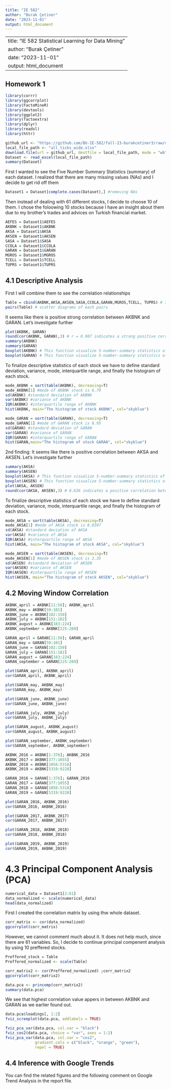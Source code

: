 ```yaml
---
title: "IE 582"
author: "Burak Çetiner"
date: "2023-11-01"
output: html_document
---
```


---
title: "IE 582 Statistical Learning for Data Mining"
author: "Burak Çetiner"
date: "2023-11-01"
output: html_document
---

## Homework 1

```r
library(corrr)
library(ggcorrplot)
library(FactoMineR)
library(devtools)
library(ggplot2)
library(factoextra)
library(dplyr)
library(readxl)
library(httr)
```



```r
github_url <- "https://github.com/BU-IE-582/fall-23-burakcetiner3/raw/main/all_ticks_wide.xlsx"
local_file_path <- "all_ticks_wide.xlsx"
download.file(url = github_url, destfile = local_file_path, mode = "wb")
Dataset <- read_excel(local_file_path)
summary(Dataset)
```
First I wanted to see the Five Number Summary Statistics (summary) of each dataset. I realized that there are many missing values (NAs) and I decide to get rid off them


```r
Dataset1 = Dataset[complete.cases(Dataset),] #removing NAs
```

Then instead of dealing with 61 different stocks, I decide to choose 10 of them. I chose the foloowing 10 stocks because I have an insight about them due to my brother's trades and advices on Turkish financial market.

```r
AEFES = Dataset1$AEFES
AKBNK = Dataset1$AKBNK
AKSA = Dataset1$AKSA
AKSEN = Dataset1$AKSEN
SASA = Dataset1$SASA
CCOLA = Dataset1$CCOLA
GARAN = Dataset1$GARAN
MGROS = Dataset1$MGROS 
TCELL = Dataset1$TCELL
TUPRS = Dataset1$TUPRS
```


## 4.1 Descriptive Analysis

First I will combine them to see the correlation relationships

```r
Table = cbind(AKBNK,AKSA,AKSEN,SASA,CCOLA,GARAN,MGROS,TCELL, TUPRS) # I construct a new table to see the pairs
pairs(Table) # scatter diagrams of each pairs
```

It seems like there is positive strong correlation between AKBNK and GARAN. Let's investigate further

```r
plot(AKBNK, GARAN)
round(cor(AKBNK, GARAN),3) # r = 0.907 indicates a strong positive correlation between AKBNK and GARAN.
summary(AKBNK)
summary(GARAN)
boxplot(AKBNK) # This function visualize 5-number-summary statistics of AKBNK stock
boxplot(GARAN) # This function visualize 5-number-summary statistics of GARAN stock
```

To finalize descriptive statistics of each stock we have to define standard deviation, variance, mode, interquartile range, and finally the histogram of each stock.

```r
mode_AKBNK = sort(table(AKBNK), decreasing=T)
mode_AKBNK[1] #mode of AKBNK stock is 6.79
sd(AKBNK) #standard deviation of AKBNK
var(AKBNK) #variance of AKBNK
IQR(AKBNK) #interquartile range of AKBNK
hist(AKBNK, main="The histogram of stock AKBNK", col="skyblue")
```



```r
mode_GARAN = sort(table(GARAN), decreasing=T)
mode_GARAN[1] #mode of GARAN stock is 8.95
sd(GARAN) #standard deviation of GARAN
var(GARAN) #variance of GARAN
IQR(GARAN) #interquartile range of GARAN
hist(GARAN,main="The histogram of stock GARAN", col="skyblue")
```

2nd finding:
It seems like there is positive correlation between AKSA and AKSEN. Let's investigate further

```r
summary(AKSA)
summary(AKSEN)
boxplot(AKSA) # This function visualize 5-number-summary statistics of AKSA stock
boxplot(AKSEN) # This function visualize 5-number-summary statistics of AKSEN stock
plot(AKSA, AKSEN)
round(cor(AKSA, AKSEN),3) # 0.636 indicates a positive correlation between AKSA and AKSEN.
```

To finalize descriptive statistics of each stock we have to define standard deviation, variance, mode, interquartile range, and finally the histogram of each stock.

```r
mode_AKSA = sort(table(AKSA), decreasing=T)
mode_AKSA[1] #mode of AKSA stock is 8.0397
sd(AKSA) #standard deviation of AKSA
var(AKSA) #variance of AKSA
IQR(AKSA) #interquartile range of AKSA
hist(AKSA, main="The histogram of stock AKSA", col="skyblue")
```

```r
mode_AKSEN = sort(table(AKSEN), decreasing=T)
mode_AKSEN[1] #mode of AKSEN stock is 2.35
sd(AKSEN) #standard deviation of AKSEN
var(AKSEN) #variance of AKSEN
IQR(AKSEN) #interquartile range of AKSEN
hist(AKSEN, main="The histogram of stock AKSEN", col="skyblue")
```

## 4.2 Moving Window Correlation

```r
AKBNK_april = AKBNK[11:58]; AKBNK_april
AKBNK_may = AKBNK[59:101]
AKBNK_june = AKBNK[102:150]
AKBNK_july = AKBNK[151:182]
AKBNK_august = AKBNK[183:224]
AKBNK_september = AKBNK[225:269]

GARAN_april = GARAN[11:58]; GARAN_april
GARAN_may = GARAN[59:101]
GARAN_june = GARAN[102:150]
GARAN_july = GARAN[151:182]
GARAN_august = GARAN[183:224]
GARAN_september = GARAN[225:269]

plot(GARAN_april, AKBNK_april)
cor(GARAN_april, AKBNK_april)

plot(GARAN_may, AKBNK_may)
cor(GARAN_may, AKBNK_may)

plot(GARAN_june, AKBNK_june)
cor(GARAN_june, AKBNK_june)

plot(GARAN_july, AKBNK_july)
cor(GARAN_july, AKBNK_july)

plot(GARAN_august, AKBNK_august)
cor(GARAN_august, AKBNK_august)

plot(GARAN_september, AKBNK_september)
cor(GARAN_september, AKBNK_september)
```

```r
AKBNK_2016 = AKBNK[1:376]; AKBNK_2016
AKBNK_2017 = AKBNK[377:1055]
AKBNK_2018 = AKBNK[1056:5318]
AKBNK_2019 = AKBNK[5319:9228]

GARAN_2016 = GARAN[1:376]; GARAN_2016
GARAN_2017 = GARAN[377:1055]
GARAN_2018 = GARAN[1056:5318]
GARAN_2019 = GARAN[5319:9228]

plot(GARAN_2016, AKBNK_2016)
cor(GARAN_2016, AKBNK_2016)

plot(GARAN_2017, AKBNK_2017)
cor(GARAN_2017, AKBNK_2017)

plot(GARAN_2018, AKBNK_2018)
cor(GARAN_2018, AKBNK_2018)

plot(GARAN_2019, AKBNK_2019)
cor(GARAN_2019, AKBNK_2019)
```

# 4.3 Principal Component Analysis (PCA)

```r
numerical_data = Dataset1[2:61]
data_normalized <- scale(numerical_data)
head(data_normalized)
```

First I created the correlation matrix by using thw whole dataset.

```r
corr_matrix <- cor(data_normalized)
ggcorrplot(corr_matrix)

```

However, we cannot comment much about it. It does not help much, since there are 61 variables. So, I decide to continue principal compenent analysis by using 10 preffered stocks.

```r
Preffered_stock = Table
Preffered_normalized <- scale(Table)
```

```r
corr_matrix2 <- cor(Preffered_normalized) ;corr_matrix2
ggcorrplot(corr_matrix2)

data.pca <- princomp(corr_matrix2)
summary(data.pca)
```

We see that highest correlation value appers in between AKBNK and GARAN as we earlier found out.


```r
data.pca$loadings[, 1:2]
fviz_screeplot(data.pca, addlabels = TRUE)
```


```r
fviz_pca_var(data.pca, col.var = "black")
fviz_cos2(data.pca, choice = "var", axes = 1:2)
fviz_pca_var(data.pca, col.var = "cos2",
             gradient.cols = c("black", "orange", "green"),
             repel = TRUE)
```


## 4.4 Inference with Google Trends

You can find the related figures and the following comment on Google Trend Analysis in the report file.
